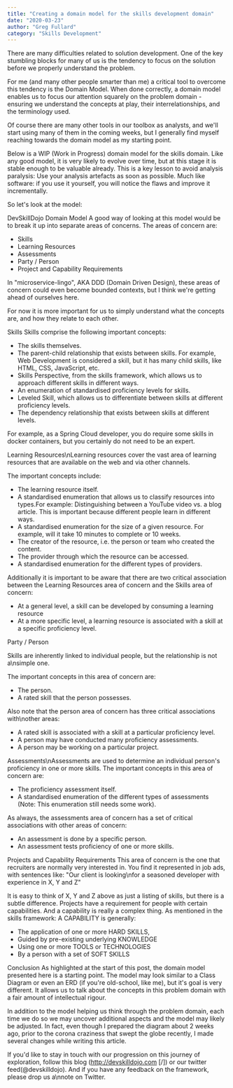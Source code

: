 ```yaml
---
title: "Creating a domain model for the skills development domain"
date: "2020-03-23"
author: "Greg Fullard"
category: "Skills Development"
---
```

There are many difficulties related to solution development. One of the key
stumbling blocks for many of us is the tendency to focus on the solution before
we properly understand the problem.

For me (and many other people smarter than me) a critical tool to overcome this
tendency is the Domain Model. When done correctly, a domain model enables us to
focus our attention squarely on the problem domain - ensuring we understand the
concepts at play, their interrelationships, and the terminology used.

Of course there are many other tools in our toolbox as analysts, and we'll start
using many of them in the coming weeks, but I generally find myself reaching
towards the domain model as my starting point.

Below is a WIP (Work in Progress) domain model for the skills domain. Like any
good model, it is very likely to evolve over time, but at this stage it is
stable enough to be valuable already. This is a key lesson to avoid analysis
paralysis: Use your analysis artefacts as soon as possible. Much like software:
if you use it yourself, you will notice the flaws and improve it incrementally.

So let's look at the model:

DevSkillDojo Domain Model
A good way of looking at this model would be to break
it up into separate areas of concerns. The areas of concern are:

* Skills
* Learning Resources
* Assessments
* Party / Person
* Project and Capability Requirements

In "microservice-lingo", AKA DDD (Domain Driven Design), these areas of concern
could even become bounded contexts, but I think we're getting ahead of ourselves
here.

For now it is more important for us to simply understand what the concepts are,
and how they relate to each other.

Skills
Skills comprise the following important concepts:

* The skills themselves.
* The parent-child relationship that exists between skills. For example, Web Development is considered a skill, but it has many child skills, like HTML, CSS, JavaScript, etc.
* Skills Perspective, from the skills framework, which allows us to approach different skills in different ways.
* An enumeration of standardised proficiency levels for skills.
* Leveled Skill, which allows us to differentiate between skills at different proficiency levels.
* The dependency relationship that exists between skills at different levels.

For example, as a Spring Cloud developer, you do require some skills in docker containers, but you certainly do not need to be an expert.

Learning Resources\nLearning resources cover the vast area of learning resources that are available
on the web and via other channels.

The important concepts include:

* The learning resource itself.
* A standardised enumeration that allows us to classify resources into types.For example: Distinguishing between a YouTube video vs. a blog article. This is important because different people learn in different ways.
* A standardised enumeration for the size of a given resource. For example, will it take 10 minutes to complete or 10 weeks.
* The creator of the resource, i.e. the person or team who created the content.
* The provider through which the resource can be accessed.
* A standardised enumeration for the different types of providers.

Additionally it is important to be aware that there are two critical association
between the Learning Resources area of concern and the Skills area of concern:

* At a general level, a skill can be developed by consuming a learning resource
* At a more specific level, a learning resource is associated with a skill at a specific proficiency level.

Party / Person

Skills are inherently linked to individual people, but the relationship is not a\nsimple one.

The important concepts in this area of concern are:

* The person.
* A rated skill that the person possesses.

Also note that the person area of concern has three critical associations with\nother areas:

* A rated skill is associated with a skill at a particular proficiency level.
* A person may have conducted many proficiency assessments.
* A person may be working on a particular project.

Assessments\nAssessments are used to determine an individual person's proficiency in one or
more skills. The important concepts in this area of concern are:

* The proficiency assessment itself.
* A standardised enumeration of the different types of assessments (Note: This enumeration still needs some work).

As always, the assessments area of concern has a set of critical associations
with other areas of concern:

* An assessment is done by a specific person.
* An assessment tests proficiency of one or more skills.

Projects and Capability Requirements
This area of concern is the one that recruiters are normally very interested in.
You find it represented in job ads, with sentences like: "Our client is looking\nfor a seasoned developer with experience in X, Y and Z"

It is easy to think of X, Y and Z above as just a listing of skills, but there
is a subtle difference. Projects have a requirement for people with certain
capabilities. And a capability is really a complex thing. As mentioned in the
skills framework: A CAPABILITY is generally:

* The application of one or more HARD SKILLS,
* Guided by pre-existing underlying KNOWLEDGE
* Using one or more TOOLS or TECHNOLOGIES
* By a person with a set of SOFT SKILLS

Conclusion
As highlighted at the start of this post, the domain model presented here is a
starting point. The model may look similar to a Class Diagram or even an ERD (if
you're old-school, like me), but it's goal is very different. It allows us to
talk about the concepts in this problem domain with a fair amount of
intellectual rigour. 

In addition to the model helping us think through the problem domain, each time
we do so we may uncover additional aspects and the model may likely be adjusted.
In fact, even though I prepared the diagram about 2 weeks ago, prior to the
corona craziness that swept the globe recently, I made several changes while
writing this article.

If you'd like to stay in touch with our progression on this journey of
exploration, follow this blog (http://devskilldojo.com [/]) or our twitter feed(@devskilldojo). 
And if you have any feedback on the framework, please drop us a\nnote on Twitter.
            